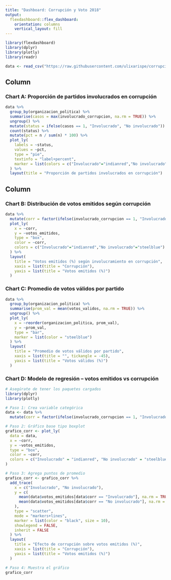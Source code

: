 ```yaml
---
title: "Dashboard: Corrupción y Voto 2018"
output: 
  flexdashboard::flex_dashboard:
    orientation: columns
    vertical_layout: fill
---
```


```r
library(flexdashboard)
library(dplyr)
library(plotly)
library(readr)

data <- read_csv("https://raw.githubusercontent.com/ulixarispe/corrupcion_votos_peru_2018/main/base_consolidada_2018.csv")

```

Column {data-width=650}
-----------------------------------------------------------------------

### Chart A: Proporción de partidos involucrados en corrupción

```r
data %>%
  group_by(organizacion_politica) %>%
  summarise(casos = max(involucrado_corrupcion, na.rm = TRUE)) %>%
  ungroup() %>%
  mutate(status = ifelse(casos == 1, "Involucrado", "No involucrado")) %>%
  count(status) %>%
  mutate(pct = n / sum(n) * 100) %>%
  plot_ly(
    labels = ~status,
    values = ~pct,
    type = "pie",
    textinfo = "label+percent",
    marker = list(colors = c("Involucrado"="indianred","No involucrado"="steelblue"))
  ) %>%
  layout(title = "Proporción de partidos involucrados en corrupción")


```

Column {data-width=350}
-----------------------------------------------------------------------

### Chart B: Distribución de votos emitidos según corrupción

```r
data %>%
  mutate(corr = factor(ifelse(involucrado_corrupcion == 1, "Involucrado", "No involucrado"))) %>%
  plot_ly(
    x = ~corr,
    y = ~votos_emitidos,
    type = "box",
    color = ~corr,
    colors = c("Involucrado"="indianred","No involucrado"="steelblue")
  ) %>%
  layout(
    title = "Votos emitidos (%) según involucramiento en corrupción",
    xaxis = list(title = "Corrupción"),
    yaxis = list(title = "Votos emitidos (%)")
  )


```

### Chart C: Promedio de votos válidos por partido

```r
data %>%
  group_by(organizacion_politica) %>%
  summarise(prom_val = mean(votos_validos, na.rm = TRUE)) %>%
  ungroup() %>%
  plot_ly(
    x = ~reorder(organizacion_politica, prom_val),
    y = ~prom_val,
    type = "bar",
    marker = list(color = "steelblue")
  ) %>%
  layout(
    title = "Promedio de votos válidos por partido",
    xaxis = list(title = "", tickangle = -45),
    yaxis = list(title = "Votos válidos (%)")
  )


```

### Chart D: Modelo de regresión – votos emitidos vs corrupción
```r
# Asegúrate de tener los paquetes cargados
library(dplyr)
library(plotly)

# Paso 1: Crea variable categórica
data <- data %>%
  mutate(corr = factor(ifelse(involucrado_corrupcion == 1, "Involucrado", "No involucrado")))

# Paso 2: Gráfico base tipo boxplot
grafico_corr <- plot_ly(
  data = data,
  x = ~corr,
  y = ~votos_emitidos,
  type = "box",
  color = ~corr,
  colors = c("Involucrado" = "indianred", "No involucrado" = "steelblue")
)

# Paso 3: Agrega puntos de promedio
grafico_corr <- grafico_corr %>%
  add_trace(
    x = c("Involucrado", "No involucrado"),
    y = c(
      mean(data$votos_emitidos[data$corr == "Involucrado"], na.rm = TRUE),
      mean(data$votos_emitidos[data$corr == "No involucrado"], na.rm = TRUE)
    ),
    type = "scatter",
    mode = "markers+lines",
    marker = list(color = "black", size = 10),
    showlegend = FALSE,
    inherit = FALSE
  ) %>%
  layout(
    title = "Efecto de corrupción sobre votos emitidos (%)",
    xaxis = list(title = "Corrupción"),
    yaxis = list(title = "Votos emitidos (%)")
  )

# Paso 4: Muestra el gráfico
grafico_corr


```


